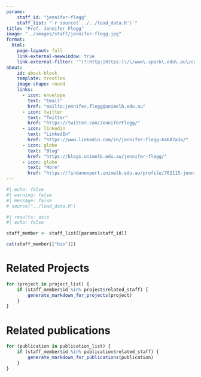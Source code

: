 ```yaml
---
params:
    staff_id: "jennifer-flegg"
    staff_list: "`r source('../../load_data.R')`"
title: "Prof. Jennifer Flegg"
image: "../images/staff/jennifer-flegg.jpg"
format:
  html:
    page-layout: full
    link-external-newwindow: true
    link-external-filter: '^(?:http:|https:)\/\/www\.spark\.edu\.au\/custom'
about:
    id: about-block
    template: trestles
    image-shape: round
    links:
      - icon: envelope
        text: "Email"
        href: "mailto:jennifer.flegg@unimelb.edu.au"
      - icon: twitter
        text: "Twitter"
        href: "https://twitter.com/JenniferFlegg/"
      - icon: linkedin
        text: "LinkedIn"
        href: "https://www.linkedin.com/in/jennifer-flegg-64687a3a/"
      - icon: globe
        text: "Blog"
        href: "https://blogs.unimelb.edu.au/jennifer-flegg/"
      - icon: globe
        text: "More"
        href: "https://findanexpert.unimelb.edu.au/profile/762115-jennifer-flegg"
---
```

   
```r
#| echo: false
#| warning: false
#| message: false
# source("../load_data.R")
```
::: {#about-block}

```r
#| results: asis
#| echo: false

staff_member <- staff_list[[params$staff_id]]

cat(staff_member[["bio"]])

```

:::

# Related Projects

```r
for (project in project_list) {
    if (staff_member$id %in% project$related_staff) {
        generate_markdown_for_projects(project)
    }
}
```

# Related publications

```r
for (publication in publication_list) {
    if (staff_member$id %in% publication$related_staff) {
        generate_markdown_for_publications(publication)
    }
}
```
